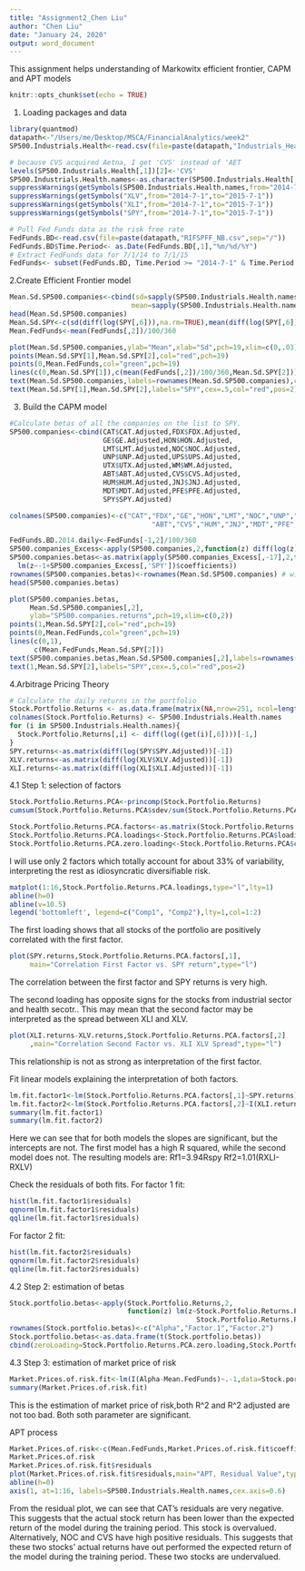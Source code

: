 ```yaml
---
title: "Assignment2_Chen Liu"
author: "Chen Liu"
date: "January 24, 2020"
output: word_document
---
```

This assignment helps understanding of Markowitx efficient frontier, CAPM and APT models

```r
knitr::opts_chunk$set(echo = TRUE)
```

1. Loading packages and data
```r
library(quantmod)
datapath<-"/Users/me/Desktop/MSCA/FinancialAnalytics/week2"
SP500.Industrials.Health<-read.csv(file=paste(datapath,"Industrials_Health_Names.csv",sep="/"),header=F)

# because CVS acquired Aetna, I get 'CVS' instead of 'AET
levels(SP500.Industrials.Health[,1])[2]<-'CVS'
SP500.Industrials.Health.names<-as.character(SP500.Industrials.Health[,1])
suppressWarnings(getSymbols(SP500.Industrials.Health.names,from="2014-7-1",to="2015-7-1"))
suppressWarnings(getSymbols("XLV",from="2014-7-1",to="2015-7-1"))
suppressWarnings(getSymbols("XLI",from="2014-7-1",to="2015-7-1"))
suppressWarnings(getSymbols("SPY",from="2014-7-1",to="2015-7-1"))

# Pull Fed Funds data as the risk free rate
FedFunds.BD<-read.csv(file=paste(datapath,"RIFSPFF_NB.csv",sep="/"))
FedFunds.BD$Time.Period<- as.Date(FedFunds.BD[,1],"%m/%d/%Y")
# Extract FedFunds data for 7/1/14 to 7/1/15
FedFunds<- subset(FedFunds.BD, Time.Period >= "2014-7-1" & Time.Period <= "2015-7-1")
```

2.Create Efficient Frontier model
```r

Mean.Sd.SP500.companies<-cbind(sd=sapply(SP500.Industrials.Health.names,function(z) sd(diff(log(get(z)[,6])),na.rm=TRUE)),
                              mean=sapply(SP500.Industrials.Health.names,function(z)mean(diff(log(get(z)[,6])),na.rm=TRUE)))
head(Mean.Sd.SP500.companies)
Mean.Sd.SPY<-c(sd(diff(log(SPY[,6])),na.rm=TRUE),mean(diff(log(SPY[,6])),na.rm=TRUE))
Mean.FedFunds<-mean(FedFunds[,2])/100/360

plot(Mean.Sd.SP500.companies,ylab="Mean",xlab="Sd",pch=19,xlim=c(0,.03))
points(Mean.Sd.SPY[1],Mean.Sd.SPY[2],col="red",pch=19)
points(0,Mean.FedFunds,col="green",pch=19)
lines(c(0,Mean.Sd.SPY[1]),c(mean(FedFunds[,2])/100/360,Mean.Sd.SPY[2]))
text(Mean.Sd.SP500.companies,labels=rownames(Mean.Sd.SP500.companies),cex=.5,pos=2)
text(Mean.Sd.SPY[1],Mean.Sd.SPY[2],labels="SPY",cex=.5,col="red",pos=2)
```

3. Build the CAPM model
```r
#Calculate betas of all the companies on the list to SPY.
SP500.companies<-cbind(CAT$CAT.Adjusted,FDX$FDX.Adjusted,
                       GE$GE.Adjusted,HON$HON.Adjusted,
                       LMT$LMT.Adjusted,NOC$NOC.Adjusted,
                       UNP$UNP.Adjusted,UPS$UPS.Adjusted,
                       UTX$UTX.Adjusted,WM$WM.Adjusted,
                       ABT$ABT.Adjusted,CVS$CVS.Adjusted,
                       HUM$HUM.Adjusted,JNJ$JNJ.Adjusted,
                       MDT$MDT.Adjusted,PFE$PFE.Adjusted,
                       SPY$SPY.Adjusted)

colnames(SP500.companies)<-c("CAT","FDX","GE","HON","LMT","NOC","UNP","UPS","UTX","WM",
                                   "ABT","CVS","HUM","JNJ","MDT","PFE","SPY")

FedFunds.BD.2014.daily<-FedFunds[-1,2]/100/360
SP500.companies_Excess<-apply(SP500.companies,2,function(z) diff(log(z))-FedFunds.BD.2014.daily)
SP500.companies.betas<-as.matrix(apply(SP500.companies_Excess[,-17],2,function(z) 
  lm(z~-1+SP500.companies_Excess[,'SPY'])$coefficients))
rownames(SP500.companies.betas)<-rownames(Mean.Sd.SP500.companies) # without SPY
head(SP500.companies.betas)

plot(SP500.companies.betas,
     Mean.Sd.SP500.companies[,2],
     ylab="SP500.companies.returns",pch=19,xlim=c(0,2))
points(1,Mean.Sd.SPY[2],col="red",pch=19)
points(0,Mean.FedFunds,col="green",pch=19)
lines(c(0,1),
      c(Mean.FedFunds,Mean.Sd.SPY[2]))
text(SP500.companies.betas,Mean.Sd.SP500.companies[,2],labels=rownames(Mean.Sd.SP500.companies),cex=.5,pos=2)
text(1,Mean.Sd.SPY[2],labels="SPY",cex=.5,col="red",pos=2)
```

4.Arbitrage Pricing Theory
```r
# Calculate the daily returns in the portfolio
Stock.Portfolio.Returns <- as.data.frame(matrix(NA,nrow=251, ncol=length(SP500.Industrials.Health.names)))
colnames(Stock.Portfolio.Returns) <- SP500.Industrials.Health.names
for (i in SP500.Industrials.Health.names){
  Stock.Portfolio.Returns[,i] <- diff(log((get(i)[,6])))[-1,]
}
SPY.returns<-as.matrix(diff(log(SPY$SPY.Adjusted))[-1])
XLV.returns<-as.matrix(diff(log(XLV$XLV.Adjusted))[-1])
XLI.returns<-as.matrix(diff(log(XLI$XLI.Adjusted))[-1])
```

4.1 Step 1: selection of factors
```r
Stock.Portfolio.Returns.PCA<-princomp(Stock.Portfolio.Returns)
cumsum(Stock.Portfolio.Returns.PCA$sdev/sum(Stock.Portfolio.Returns.PCA$sdev))

Stock.Portfolio.Returns.PCA.factors<-as.matrix(Stock.Portfolio.Returns.PCA$scores[,1:2])
Stock.Portfolio.Returns.PCA.loadings<-Stock.Portfolio.Returns.PCA$loadings[,1:2]
Stock.Portfolio.Returns.PCA.zero.loading<-Stock.Portfolio.Returns.PCA$center
```
I will use only 2 factors which totally account for about 33% of variability, interpreting the rest as idiosyncratic diversifiable risk.

```r
matplot(1:16,Stock.Portfolio.Returns.PCA.loadings,type="l",lty=1)
abline(h=0)
abline(v=10.5)
legend('bottomleft', legend=c("Comp1", "Comp2"),lty=1,col=1:2)
```

The first loading shows that all stocks of the portfolio are positively correlated with the first factor.

```r
plot(SPY.returns,Stock.Portfolio.Returns.PCA.factors[,1],
     main="Correlation First Factor vs. SPY return",type="l")

```
The correlation between the first factor and SPY returns is very high.

The second loading has opposite signs for the stocks from industrial sector and health secotr..
This may mean that the second factor may be interpreted as the spread between XLI and XLV.
```r
plot(XLI.returns-XLV.returns,Stock.Portfolio.Returns.PCA.factors[,2]
     ,main="Correlation Second Factor vs. XLI XLV Spread",type="l")
```
This relationship is not as strong as interpretation of the first factor.

Fit linear models explaining the interpretation of both factors.
```r
lm.fit.factor1<-lm(Stock.Portfolio.Returns.PCA.factors[,1]~SPY.returns)
lm.fit.factor2<-lm(Stock.Portfolio.Returns.PCA.factors[,2]~I(XLI.returns-XLV.returns))
summary(lm.fit.factor1)
summary(lm.fit.factor2)
```

Here we can see that for both models the slopes are significant, but the intercepts are not.
The first model has a high R squared, while the second model does not.
The resulting models are: Rf1=3.94Rspy
                          Rf2=1.01(RXLI-RXLV)

Check the residuals of both fits.
For factor 1 fit:
```r
hist(lm.fit.factor1$residuals)
qqnorm(lm.fit.factor1$residuals)
qqline(lm.fit.factor1$residuals)
```
For factor 2 fit:
```r
hist(lm.fit.factor2$residuals)
qqnorm(lm.fit.factor2$residuals)
qqline(lm.fit.factor2$residuals)
```

4.2 Step 2: estimation of betas
```r
Stock.portfolio.betas<-apply(Stock.Portfolio.Returns,2,
                             function(z) lm(z~Stock.Portfolio.Returns.PCA.factors[,1]+
                                              Stock.Portfolio.Returns.PCA.factors[,2])$coefficients)
rownames(Stock.portfolio.betas)<-c("Alpha","Factor.1","Factor.2")
Stock.portfolio.betas<-as.data.frame(t(Stock.portfolio.betas))
cbind(zeroLoading=Stock.Portfolio.Returns.PCA.zero.loading,Stock.Portfolio.Returns.PCA.loadings)
```

4.3 Step 3: estimation of market price of risk
```r
Market.Prices.of.risk.fit<-lm(I(Alpha-Mean.FedFunds)~.-1,data=Stock.portfolio.betas)
summary(Market.Prices.of.risk.fit)
```
This is the estimation of market price of risk,both R^2 and R^2 adjusted are not too bad. Both soth parameter are significant.

APT process
```r
Market.Prices.of.risk<-c(Mean.FedFunds,Market.Prices.of.risk.fit$coefficients)
Market.Prices.of.risk
Market.Prices.of.risk.fit$residuals
plot(Market.Prices.of.risk.fit$residuals,main="APT, Residual Value",type="h",xaxt="n",xlab="Stock")
abline(h=0)
axis(1, at=1:16, labels=SP500.Industrials.Health.names,cex.axis=0.6)
```

From the residual plot, we can see that CAT's residuals are very negative. This suggests that the actual stock return has been lower than the expected return of the model during the training period. This stock is overvalued. Alternatively, NOC and CVS have high positive residuals. This suggests that these two stocks' actual returns have out performed the expected return of the model during the training period. These two stocks are undervalued.

















